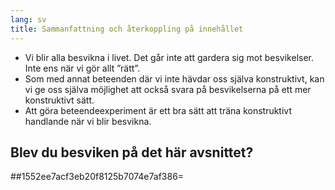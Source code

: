 ```yaml
---
lang: sv
title: Sammanfattning och återkoppling på innehållet
---
```


-   Vi blir alla besvikna i livet. Det går inte att gardera sig mot
    besvikelser. Inte ens när vi gör allt ”rätt”.
-   Som med annat beteenden där vi inte hävdar oss själva konstruktivt,
    kan vi ge oss själva möjlighet att också svara på besvikelserna på
    ett mer konstruktivt sätt.
-   Att göra beteendeexperiment är ett bra sätt att träna konstruktivt
    handlande när vi blir besvikna.

## Blev du besviken på det här avsnittet?

##1552ee7acf3eb20f8125b7074e7af386=
